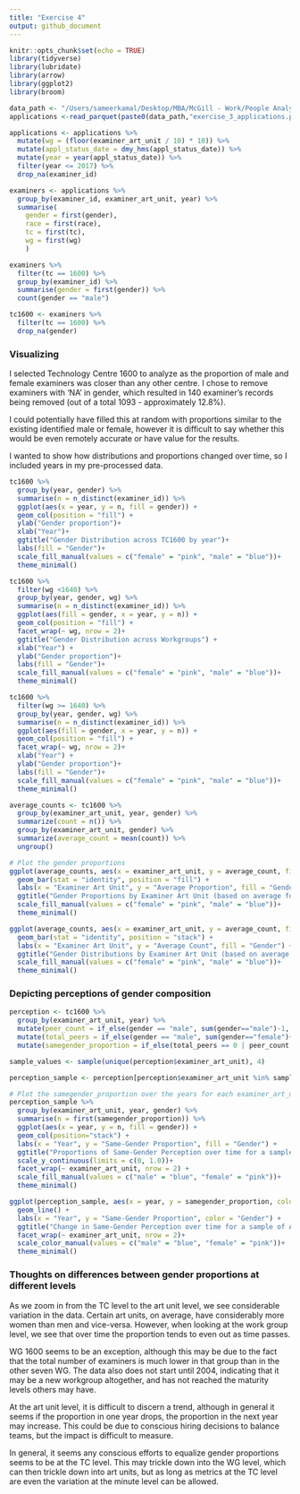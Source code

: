 ```yaml
---
title: "Exercise 4"
output: github_document
---
```


```r
knitr::opts_chunk$set(echo = TRUE)
library(tidyverse)
library(lubridate)
library(arrow)
library(ggplot2)
library(broom)
```

```r
data_path <- "/Users/sameerkamal/Desktop/MBA/McGill - Work/People Analytics/"
applications <-read_parquet(paste0(data_path,"exercise_3_applications.parquet"))
```

```r
applications <- applications %>%
  mutate(wg = (floor(examiner_art_unit / 10) * 10)) %>%
  mutate(appl_status_date = dmy_hms(appl_status_date)) %>%
  mutate(year = year(appl_status_date)) %>%
  filter(year <= 2017) %>%
  drop_na(examiner_id)
```

```r
examiners <- applications %>%
  group_by(examiner_id, examiner_art_unit, year) %>%
  summarise( 
    gender = first(gender),
    race = first(race),
    tc = first(tc),
    wg = first(wg)
    )
```

```r
examiners %>%
  filter(tc == 1600) %>%
  group_by(examiner_id) %>%
  summarise(gender = first(gender)) %>%
  count(gender == "male")

tc1600 <- examiners %>%
  filter(tc == 1600) %>%
  drop_na(gender)
```

### Visualizing

I selected Technology Centre 1600 to analyze as the proportion of male and female examiners was closer than any other centre. I chose to remove examiners with 'NA' in gender, which resulted in 140 examiner's records being removed (out of a total 1093 - approximately 12.8%). 

I could potentially have filled this at random with proportions similar to the existing identified male or female, however it is difficult to say whether this would be even remotely accurate or have value for the results.

I wanted to show how distributions and proportions changed over time, so I included years in my pre-processed data.
```r
tc1600 %>%
  group_by(year, gender) %>%
  summarise(n = n_distinct(examiner_id)) %>%
  ggplot(aes(x = year, y = n, fill = gender)) +
  geom_col(position = "fill") +
  ylab("Gender proportion")+
  xlab("Year")+
  ggtitle("Gender Distribution across TC1600 by year")+
  labs(fill = "Gender")+
  scale_fill_manual(values = c("female" = "pink", "male" = "blue"))+
  theme_minimal()
```

```r
tc1600 %>%
  filter(wg <1640) %>%
  group_by(year, gender, wg) %>%
  summarise(n = n_distinct(examiner_id)) %>%
  ggplot(aes(fill = gender, x = year, y = n)) + 
  geom_col(position = "fill") +
  facet_wrap(~ wg, nrow = 2)+
  ggtitle("Gender Distribution across Workgroups") +
  xlab("Year") +
  ylab("Gender proportion")+
  labs(fill = "Gender")+
  scale_fill_manual(values = c("female" = "pink", "male" = "blue"))+
  theme_minimal()

tc1600 %>%
  filter(wg >= 1640) %>%
  group_by(year, gender, wg) %>%
  summarise(n = n_distinct(examiner_id)) %>%
  ggplot(aes(fill = gender, x = year, y = n)) + 
  geom_col(position = "fill") +
  facet_wrap(~ wg, nrow = 2)+
  xlab("Year") +
  ylab("Gender proportion")+
  labs(fill = "Gender")+
  scale_fill_manual(values = c("female" = "pink", "male" = "blue"))+
  theme_minimal()
```

```r
average_counts <- tc1600 %>%
  group_by(examiner_art_unit, year, gender) %>%
  summarize(count = n()) %>%
  group_by(examiner_art_unit, gender) %>%
  summarize(average_count = mean(count)) %>%
  ungroup()

# Plot the gender proportions
ggplot(average_counts, aes(x = examiner_art_unit, y = average_count, fill = gender)) +
  geom_bar(stat = "identity", position = "fill") +
  labs(x = "Examiner Art Unit", y = "Average Proportion", fill = "Gender") +
  ggtitle("Gender Proportions by Examiner Art Unit (based on average for the year)") +
  scale_fill_manual(values = c("female" = "pink", "male" = "blue"))+
  theme_minimal()

ggplot(average_counts, aes(x = examiner_art_unit, y = average_count, fill = gender)) +
  geom_bar(stat = "identity", position = "stack") +
  labs(x = "Examiner Art Unit", y = "Average Count", fill = "Gender") +
  ggtitle("Gender Distributions by Examiner Art Unit (based on average for the year)") +
  scale_fill_manual(values = c("female" = "pink", "male" = "blue"))+
  theme_minimal()
```

### Depicting perceptions of gender composition

```r

perception <- tc1600 %>%
  group_by(examiner_art_unit, year) %>%
  mutate(peer_count = if_else(gender == "male", sum(gender=="male")-1, sum(gender=="female")-1)) %>%
  mutate(total_peers = if_else(gender == "male", sum(gender=="female")+peer_count, sum(gender=="male")+peer_count)) %>%
  mutate(samegender_proportion = if_else(total_peers == 0 | peer_count == 0, NA_real_, peer_count / total_peers))

sample_values <- sample(unique(perception$examiner_art_unit), 4)

perception_sample <- perception[perception$examiner_art_unit %in% sample_values,]

# Plot the samegender_proportion over the years for each examiner_art_unit separately
perception_sample %>%
  group_by(examiner_art_unit, year, gender) %>%
  summarise(n = first(samegender_proportion)) %>%
  ggplot(aes(x = year, y = n, fill = gender)) +
  geom_col(position="stack") +
  labs(x = "Year", y = "Same-Gender Proportion", fill = "Gender") +
  ggtitle("Proportions of Same-Gender Perception over time for a sample of AUs") +
  scale_y_continuous(limits = c(0, 1.0))+
  facet_wrap(~ examiner_art_unit, nrow = 2) +
  scale_fill_manual(values = c("male" = "blue", "female" = "pink"))+
  theme_minimal()

ggplot(perception_sample, aes(x = year, y = samegender_proportion, color = gender)) +
  geom_line() +
  labs(x = "Year", y = "Same-Gender Proportion", color = "Gender") +
  ggtitle("Change in Same-Gender Perception over time for a sample of AUs") +
  facet_wrap(~ examiner_art_unit, nrow = 2)+
  scale_color_manual(values = c("male" = "blue", "female" = "pink"))+
  theme_minimal()
```

### Thoughts on differences between gender proportions at different levels

As we zoom in from the TC level to the art unit level, we see considerable variation in the data. Certain art units, on average, have considerably more women than men and vice-versa. However, when looking at the work group level, we see that over time the proportion tends to even out as time passes. 

WG 1600 seems to be an exception, although this may be due to the fact that the total number of examiners is much lower in that group than in the other seven WG. The data also does not start until 2004, indicating that it may be a new workgroup altogether, and has not reached the maturity levels others may have.

At the art unit level, it is difficult to discern a trend, although in general it seems if the proportion in one year drops, the proportion in the next year may increase. This could be due to conscious hiring decisions to balance teams, but the impact is difficult to measure. 

In general, it seems any conscious efforts to equalize gender proportions seems to be at the TC level. This may trickle down into the WG level, which can then trickle down into art units, but as long as metrics at the TC level are even the variation at the minute level can be allowed.